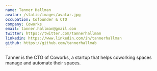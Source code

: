 ```yaml
---
name: Tanner Hallman
avatar: /static/images/avatar.jpg
occupation: Cofounder & CTO
company: Coworks
email: tanner.hallman@gmail.com
twitter: https://twitter.com/tannerhallman
linkedin: https://www.linkedin.com/in/tannerhallman
github: https://github.com/tannerhallmab
---
```


Tanner is the CTO of Coworks, a startup that helps coworking spaces manage and automate their spaces.
